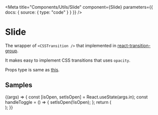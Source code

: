 
<Meta
  title="Components/Utils/Slide"
  component={Slide}
  parameters={{ docs: { source: { type: "code" } } }}
/>

# Slide

The wrapper of `<CSSTransition />` that implemented in [react-transition-group](https://reactcommunity.org/react-transition-group).

It makes easy to implement CSS transitions that uses `opacity`.

Props type is same as [this](https://reactcommunity.org/react-transition-group/transition#Transition-props).

## Samples

<Canvas>
  <Story
    name="example"
    args={{
      in: true,
      timeout: 300,
    }}
  >
    {(args) => {
      const [isOpen, setIsOpen] = React.useState(args.in);
      const handleToggle = () => {
        setIsOpen(!isOpen);
      };
      return (
        <Flex display="flex" flexDirection="column" alignItems="center">
          <Spacer pt={3} />
          <ToggleButton active={isOpen} onChange={handleToggle} />
          <Spacer pt={3} />
          <Slide {...args} in={isOpen}>
            <div
              style={{
                width: "100px",
                height: "100px",
                backgroundColor: "blue",
              }}
            />
          </Slide>
        </Flex>
      );
    }}
  </Story>
</Canvas>
